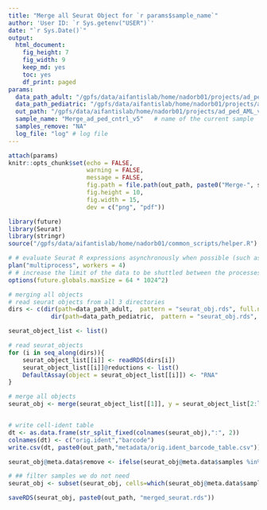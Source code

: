 ```yaml
---
title: "Merge all Seurat Object for `r params$sample_name`"
author: 'User ID: `r Sys.getenv("USER")`'
date: "`r Sys.Date()`"
output:
  html_document:
    fig_height: 7
    fig_width: 9
    keep_md: yes
    toc: yes
    df_print: paged
params:
  data_path_adult: "/gpfs/data/aifantislab/home/nadorb01/projects/ad_ped_AML_v5/data/adult" # path to the directory with the outs file
  data_path_pediatric: "/gpfs/data/aifantislab/home/nadorb01/projects/ad_ped_AML_v5/data/pediatric" # path to the directory with the outs file
  out_path: "/gpfs/data/aifantislab/home/nadorb01/projects/ad_ped_AML_v5/data/" # output path where the outputs will be stored
  sample_name: "Merge_ad_ped_cntrl_v5"   # name of the current sample
  samples_remove: "NA"
  log_file: "log" # log file
---
```


```r
attach(params) 
knitr::opts_chunk$set(echo = FALSE,
                      warning = FALSE, 
                      message = FALSE, 
                      fig.path = file.path(out_path, paste0("Merge-", sample_name, "/")),
                      fig.height = 10, 
                      fig.width = 15,
                      dev = c("png", "pdf"))
```

```r
library(future)
library(Seurat)
library(stringr)
source("/gpfs/data/aifantislab/home/nadorb01/common_scripts/helper.R")

# # evaluate Seurat R expressions asynchronously when possible (such as ScaleData) using future package
plan("multiprocess", workers = 4)
# # increase the limit of the data to be shuttled between the processes from default 500MB to 50GB
options(future.globals.maxSize = 64 * 1024^2)

```

```r
# merging all objects
# read seurat objects from all 3 directories
dirs <- c(dir(path=data_path_adult,  pattern = "seurat_obj.rds", full.names=TRUE, recursive=TRUE),
            dir(path=data_path_pediatric,  pattern = "seurat_obj.rds", full.names=TRUE, recursive=TRUE))

```

```r
seurat_object_list <- list()

# read seurat_objects
for (i in seq_along(dirs)){
    seurat_object_list[[i]] <- readRDS(dirs[i])
    seurat_object_list[[i]]@reductions <- list()
    DefaultAssay(object = seurat_object_list[[i]]) <- "RNA"
}

# merge all objects
seurat_obj <- merge(seurat_object_list[[1]], y = seurat_object_list[2:length(seurat_object_list)])


# write cell-ident table
dt <- as.data.frame(str_split_fixed(colnames(seurat_obj),":", 2))
colnames(dt) <- c("orig.ident","barcode")
write.csv(dt, paste0(out_path,"metadata/orig.ident_barcode_table.csv"))

seurat_obj@meta.data$remove <- ifelse(seurat_obj@meta.data$samples %in% samples_remove, "yes", "no")
```

```r
# ## filter samples we do not need
seurat_obj <- subset(seurat_obj, cells=which(seurat_obj@meta.data$samples %in% samples_remove), invert=TRUE)
```

```r
saveRDS(seurat_obj, paste0(out_path, "merged_seurat.rds"))
```
